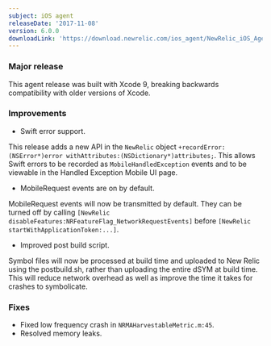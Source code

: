 ```yaml
---
subject: iOS agent
releaseDate: '2017-11-08'
version: 6.0.0
downloadLink: 'https://download.newrelic.com/ios_agent/NewRelic_iOS_Agent_6.0.0.zip'
---
```


### Major release

This agent release was built with Xcode 9, breaking backwards compatibility with older versions of Xcode.

### Improvements

* Swift error support.

This release adds a new API in the `NewRelic` object `+recordError:(NSError*)error withAttributes:(NSDictionary*)attributes;`. This allows Swift errors to be recorded as `MobileHandledException` events and to be viewable in the Handled Exception Mobile UI page.

* MobileRequest events are on by default.

MobileRequest events will now be transmitted by default. They can be turned off by calling `[NewRelic disableFeatures:NRFeatureFlag_NetworkRequestEvents]` before `[NewRelic startWithApplicationToken:...]`.

* Improved post build script.

Symbol files will now be processed at build time and uploaded to New Relic using the postbuild.sh, rather than uploading the entire dSYM at build time. This will reduce network overhead as well as improve the time it takes for crashes to symbolicate.

### Fixes

* Fixed low frequency crash in `NRMAHarvestableMetric.m:45`.
* Resolved memory leaks.
